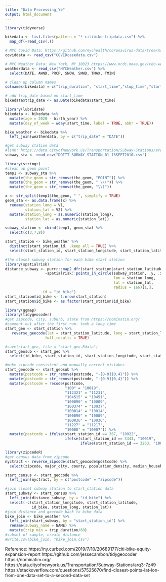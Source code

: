 ```yaml
---
title: "Data Processing_Ye"
output: html_document
---
```


```r
library(tidyverse)
```

```r
bikedata <- list.files(pattern = "*-citibike-tripdata.csv") %>% 
  map_df(~read_csv(.))

# NYC Covid Data: https://github.com/nychealth/coronavirus-data/tree/master/trends
coviddata <- read_csv("COVIDcasedata.csv")

# NYC Weather Data: New York, NY 10023 https://www.ncdc.noaa.gov/cdo-web/datasets/GHCND/locations/ZIP:10023/detail
weatherdata <- read_csv("NYCWeather.csv") %>%
  select(DATE, AWND, PRCP, SNOW, SNWD, TMAX, TMIN)

# clean up column names
colnames(bikedata) = c("trip_duration", "start_time","stop_time","start_station_id","start_station_name","start_station_latitude","start_station_longitude","end_station_id","end_station_name","end_station_latitude","end_station_longitude","bike_id","user_type","birth_year","gender")

# add trip_date based on start_time
bikedata$trip_date <- as.Date(bikedata$start_time)
```



```r
library(lubridate)
bikedata <- bikedata %>%
  mutate(age = 2020 - birth_year) %>%
  mutate(day_of_week = wday(start_time, label = TRUE, abbr = TRUE))

bike_weather <- bikedata %>%
  left_join(weatherdata, by = c("trip_date" = "DATE"))
```

```r
#get subway station data 
#link: https://data.cityofnewyork.us/Transportation/Subway-Stations/arq3-7z49
subway_sta <- read_csv("DOITT_SUBWAY_STATION_01_13SEPT2010.csv")
```

```r
library(stringr)
#clean up geom point 
temp1 <- subway_sta %>%
  mutate(the_geom = str_remove(the_geom, "POINT")) %>%
  mutate(the_geom = str_remove(the_geom, " \\(")) %>%
  mutate(the_geom = str_remove(the_geom, "\\)")) 

x <- str_split(temp1$the_geom, " ", simplify = TRUE)
geom_sta <- as.data.frame(x) %>%
  rename(station_long = V1,
         station_lat = V2) %>%
  mutate(station_long = as.numeric(station_long),
         station_lat = as.numeric(station_lat))

subway_station <- cbind(temp1, geom_sta) %>%
  select(c(3,7,8))
```

```r
start_station <- bike_weather %>%
  distinct(start_station_id, .keep_all = TRUE) %>%
  select(start_station_id, start_station_longitude, start_station_latitude)
```

```r
#the closet subway station for each bike start station
library(spatialrisk)
distance_subway <- purrr::map2_dfr(start_station$start_station_latitude, start_station$start_station_longitude, 
                  ~spatialrisk::points_in_circle(subway_station, .y, .x, 
                                                 lon = station_long, 
                                                 lat = station_lat, 
                                                 radius = 1e6)[1,], 
                .id = "id_bike")
start_station$id_bike <- 1:nrow(start_station) 
start_station$id_bike <- as.factor(start_station$id_bike)

library(ggmap)
library(tidygeocoder)
#get zipcode, city, suburb, state from https://nominatim.org/ 
#comment out after the first run- took a long time
start_geo <- start_station %>%
   reverse_geocode(lat = start_station_latitude, long = start_station_longitude, method = "osm", 
                  full_results = TRUE) 

#save(start_geo, file = "start_geo.Rdata")
start_geosub <- start_geo %>%
  select(id_bike, start_station_id, start_station_longitude, start_station_latitude, suburb, city, postcode) 

#make zipcode consistent and manually correct mistakes
start_geocode <- start_geosub %>%
  mutate(postcode = str_remove(postcode, "-[0-9]{0,4}")) %>%
  mutate(postcode = str_remove(postcode, ":[0-9]{0,4}")) %>%
  mutate(postcode = recode(postcode, 
                           "100" = "10019",
                           "112321" = "11231",
                           "104515" = "10451",
                           "100090" = "10009",
                           "100374" = "10037",
                           "100014" = "10014",
                           "100090" = "10009",
                           "100036" = "10036",
                           "11227" = "11217",
                           "10000" = "10007")) %>%
  mutate(postcode = ifelse(start_station_id == 367, "10022", 
                           ifelse(start_station_id == 3443, "10019",
                                  ifelse(start_station_id == 3263, "10003", postcode))))

library(zipcodeR)
#get census data from zipcode 
nyctract <- reverse_zipcode(start_geocode$postcode) %>%
  select(zipcode, major_city, county, population_density, median_household_income)

start_census <- start_geocode %>%
  left_join(nyctract, by = c("postcode" = "zipcode"))
```

```r
#join closet subway station to start_station data 
start_subway <- start_census %>%
  left_join(distance_subway, by = "id_bike") %>%
  select(-c(start_station_longitude, start_station_latitude, 
            id_bike, station_long, station_lat))
#join distance and geocode back to bike data 
bike_join <- bike_weather %>%
  left_join(start_subway, by = "start_station_id") %>%
  rename(subway_name = NAME) %>%
  mutate(trip_min = trip_duration/60) 
#subset of sample, create distance 
#write.csv(bike_join, "bike_join.csv")
```


Reference: 
https://ny.curbed.com/2019/7/10/20689177/citi-bike-equity-expansion-report
https://github.com/jessecambon/tidygeocoder 
https://nominatim.org/
https://data.cityofnewyork.us/Transportation/Subway-Stations/arq3-7z49
https://stackoverflow.com/questions/57525670/find-closest-points-lat-lon-from-one-data-set-to-a-second-data-set